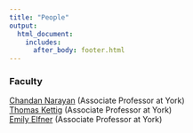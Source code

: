 ```yaml
---
title: "People"
output:
  html_document:
    includes:
      after_body: footer.html
---
```


### Faculty

[Chandan Narayan](https://ch-narayan.github.io/) (Associate Professor at York) <br>
[Thomas Kettig](https://tkettig.github.io/) (Associate Professor at York) <br>
[Emily Elfner](https://emilyelfner.info.yorku.ca/about/) (Associate Professor at York)
